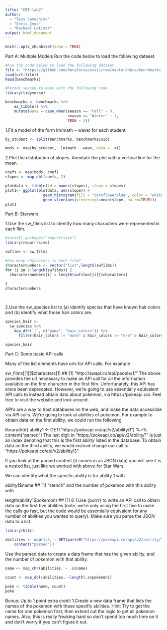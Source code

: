 ```yaml
---
title: "CRT-lab2"
author:
  - "Tess Sameshima"
  - "Chris Ives"
  - "Rachael Latimer"
output: html_document
---
```


```r
knitr::opts_chunk$set(echo = TRUE)
```
Part A: Multiple Models
Run the code below to load the following dataset.
```r

#Run the code below to load the following dataset.
file <- "https://github.com/datalorax/esvis/raw/master/data/benchmarks.rda"
load(url(file))
head(benchmarks)

#Recode season to wave with the following code
library(tidyverse)

benchmarks <- benchmarks %>%
	as_tibble() %>%
	mutate(wave = case_when(season == "Fall" ~ 0,
	                        season == "Winter" ~ 1,
	                        TRUE ~ 2))


```

1.Fit a model of the form lm(math ~ wave) for each student.
```r
by_student <- split(benchmarks, benchmarks$sid)

mods <- map(by_student, ~lm(math ~ wave, data = .x))
```

2.Plot the distribution of slopes. Annotate the plot with a vertical line for the mean.
```r
coefs <- map(mods, coef)
slopes <- map_dbl(coefs, 2)

plotdata <- tibble(id = names(slopes), slope = slopes)
plot1<- ggplot(plotdata, aes(slope)) +
                 geom_histogram(fill = "cornflowerblue", color = "white") +
                 geom_vline(aes(xintercept=mean(slope, na.rm=TRUE)))
plot1
```


Part B: Starwars 

1.Use the sw_films list to identify how many characters were represented in each film.

```r
#install.packages("repurrrsive")
library(repurrrsive)

swfilms <- sw_films

#how many characters in each film?
characternumbers <- vector("list",length(swfilms))
for (i in 1:length(swfilms)) {
  characternumbers[i] = length(swfilms[[i]]$characters)
  
}
characternumbers

 

```

2.Use the sw_species list to (a) identify species that have known hair colors and (b) identify what those hair colors are.

```r
species_hair <- 
  sw_species %>%  
    map_dfr(`[`, c("name", "hair_colors")) %>%  
      filter(hair_colors != "none" & hair_colors != "n/a" & hair_colors != "unknown")

species_hair
```

Part C: Some basic API calls

Many of the list elements have urls for API calls. For example

sw_films[[1]]$characters[1]
## [1] "http://swapi.co/api/people/1/"
The above provides the url necessary to make an API call for all the information available on the first character in the first film. Unfortunately, this API has since been deprecated. However, we’re going to use essentially equivalent API calls to instead obtain data about pokemon, via https://pokeapi.co/. Feel free to visit the website and look around.

API’s are a way to host databases on the web, and make the data accessible via API calls. We’re going to look at abilities of pokemon. For example to obtain data on the first ability, we could run the following

library(httr)
ability1 <- GET("https://pokeapi.co/api/v2/ability/1") %>%
	content("parsed") 
The last digit in "https://pokeapi.co/api/v2/ability/1" is just an index denoting that this is the first ability listed in the database. To obtain data on the third ability, we would instead change our call to "https://pokeapi.co/api/v2/ability/3".

If you look at the parsed content (it comes in as JSON data) you will see it is a nested list, just like we worked with above for Star Wars.

We can identify what the specific ability is for ability 1 with

ability1$name
## [1] "stench"
and the number of pokemon with this ability with

length(ability1$pokemon)
## [1] 8
1.Use {purrr} to write an API call to obtain data on the first five abilities (note, we’re only using the first five to make the calls go fast, but the code would be essentially equivalent for any number of abilities you wanted to query). Make sure you parse the JSON data to a list.

```r
library(httr)

abilities <- map(1:5, ~ GET(paste0("https://pokeapi.co/api/v2/ability/", .x)) %>%
	content("parsed"))

```

Use the parsed data to create a data frame that has the given ability, and the number of pokemon with that ability.

```r

name <- map_chr(abilities, ~ .x$name)

count <- map_dbl(abilities, ~length(.x$pokemon))

poke <- tibble(name, count)
poke

```

Bonus: Up to 1 point extra credit
1.Create a new data frame that lists the names of the pokemon with these specific abilities.
Hint: Try to get the name for one pokemon first, then extend out the logic to get all pokemon names. Also, this is really freaking hard so don’t spend too much time on it and don’t worry if you can’t figure it out.

```r

```
